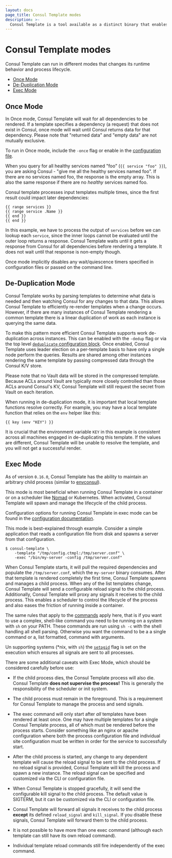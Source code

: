 ```yaml
---
layout: docs
page_title: Consul Template modes
description: >-
  Consul Template is a tool available as a distinct binary that enables dynamic application configuration and secrets rotation for Consul deployments based on Go templates.
---
```


# Consul Template modes

Consul Template can run in different modes that changes its runtime behavior and process lifecycle.

- [Once Mode](#once-mode)
- [De-Duplication Mode](#de-duplication-mode)
- [Exec Mode](#exec-mode)

## Once Mode

In Once mode, Consul Template will wait for all dependencies to be rendered. If
a template specifies a dependency (a request) that does not exist in Consul,
once mode will wait until Consul returns data for that dependency. Please note
that "returned data" and "empty data" are not mutually exclusive.

To run in Once mode, include the `-once` flag or enable in the [configuration file](/consul/docs/reference/consul-template/configuration).

When you query for all healthy services named "foo" (`{{ service "foo" }}`), you
are asking Consul - "give me all the healthy services named foo". If there are
no services named foo, the response is the empty array. This is also the same
response if there are no _healthy_ services named foo.

Consul template processes input templates multiple times, since the first result
could impact later dependencies:

```liquid
{{ range services }}
{{ range service .Name }}
{{ end }}
{{ end }}
```

In this example, we have to process the output of `services` before we can
lookup each `service`, since the inner loops cannot be evaluated until the outer
loop returns a response. Consul Template waits until it gets a response from
Consul for all dependencies before rendering a template. It does not wait until
that response is non-empty though.

<Note>

Once mode implicitly disables any wait/quiescence timers specified in
configuration files or passed on the command line.

</Note>

## De-Duplication Mode

Consul Template works by parsing templates to determine what data is needed and
then watching Consul for any changes to that data. This allows Consul Template
to efficiently re-render templates when a change occurs. However, if there are
many instances of Consul Template rendering a common template there is a linear
duplication of work as each instance is querying the same data.

To make this pattern more efficient Consul Template supports work de-duplication
across instances. This can be enabled with the `-dedup` flag or via the top level
[`deduplicate` configuration block](configuration.md#de-duplication-mode). Once enabled,
Consul Template uses leader election on a per-template basis to have only a single
node perform the queries. Results are shared among other instances rendering the
same template by passing compressed data through the Consul K/V store.

Please note that no Vault data will be stored in the compressed template.
Because ACLs around Vault are typically more closely controlled than those ACLs
around Consul's KV, Consul Template will still request the secret from Vault on
each iteration.

When running in de-duplication mode, it is important that local template
functions resolve correctly. For example, you may have a local template function
that relies on the `env` helper like this:

```hcl
{{ key (env "KEY") }}
```

It is crucial that the environment variable `KEY` in this example is consistent
across all machines engaged in de-duplicating this template. If the values are
different, Consul Template will be unable to resolve the template, and you will
not get a successful render.

## Exec Mode

As of version `0.16.0`, Consul Template has the ability to maintain an arbitrary
child process (similar to [envconsul](https://github.com/hashicorp/envconsul)).

This mode is most beneficial when running Consul Template in a container or on a
scheduler like [Nomad](https://www.nomadproject.io) or Kubernetes. When
activated, Consul Template will spawn and manage the lifecycle of the child
process.

Configuration options for running Consul Template in exec mode can be found in
the [configuration documentation](configuration.md#exec-mode).

This mode is best-explained through example. Consider a simple application that
reads a configuration file from disk and spawns a server from that configuration.

```shell-session
$ consul-template \
    -template "/tmp/config.ctmpl:/tmp/server.conf" \
    -exec "/bin/my-server -config /tmp/server.conf"
```

When Consul Template starts, it will pull the required dependencies and populate
the `/tmp/server.conf`, which the `my-server` binary consumes. After that
template is rendered completely the first time, Consul Template spawns and
manages a child process. When any of the list templates change, Consul Template
will send a configurable reload signal to the child process. Additionally,
Consul Template will proxy any signals it receives to the child process. This
enables a scheduler to control the lifecycle of the process and also eases the
friction of running inside a container.

The same rules that apply to the [commands](../README.md#commands) apply here,
that is if you want to use a complex, shell-like command you need to be running
on a system with `sh` on your PATH. These commands are run using `sh -c` with
the shell handling all shell parsing. Otherwise you want the command to be a
a single command or a, list formatted, command with arguments.

<Note>

Un supporting systems (*nix, with `sh`) the
[`setpgid`](https://man7.org/linux/man-pages/man2/setpgid.2.html) flag is set
on the execution which ensures all signals are sent to all processes.

</Note>

There are some additional caveats with Exec Mode, which should be considered
carefully before use:

- If the child process dies, the Consul Template process will also die. Consul
  Template **does not supervise the process!** This is generally the
  responsibility of the scheduler or init system.

- The child process must remain in the foreground. This is a requirement for
  Consul Template to manage the process and send signals.

- The exec command will only start after _all_ templates have been rendered at
  least once. One may have multiple templates for a single Consul Template
  process, all of which must be rendered before the process starts. Consider
  something like an nginx or apache configuration where both the process
  configuration file and individual site configuration must be written in order
  for the service to successfully start.

- After the child process is started, any change to any dependent template will
  cause the reload signal to be sent to the child process. If no reload signal
  is provided, Consul Template will kill the process and spawn a new instance.
  The reload signal can be specified and customized via the CLI or configuration
  file.

- When Consul Template is stopped gracefully, it will send the configurable kill
  signal to the child process. The default value is SIGTERM, but it can be
  customized via the CLI or configuration file.

- Consul Template will forward all signals it receives to the child process
  **except** its defined `reload_signal` and `kill_signal`. If you disable these
  signals, Consul Template will forward them to the child process.

- It is not possible to have more than one exec command (although each template
  can still have its own reload command).

- Individual template reload commands still fire independently of the exec
  command.
